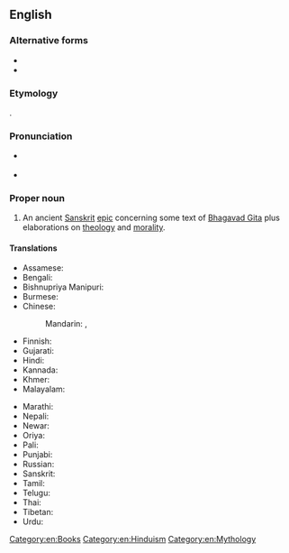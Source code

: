 ==English==

===Alternative forms===
* {{alt|en|Maha-Bharata|Maha-bharata|maha-bharata|Maha Bharata|Maha bharata|maha bharata||without macrons}}
* {{alt|en|Mahābhārata|mahābhārata|Mahā-Bhārata|Mahā-bhārata|mahā-bhārata|Mahā Bhārata|Mahā bhārata|mahā bhārata||with macrons}}

===Etymology===
{{translit|en|sa|महाभारत}}.

===Pronunciation===
* {{a|US}} {{IPA|en|/mə.hɑˈbɑ.ɹə.tə/}}
* {{a|InE}} {{IPA|en|/mə.ɦɑːˈbʱɑː.ɾə.t̪ə/}}

===Proper noun===
{{swp}}
{{en-prop}}

# An ancient [[Sanskrit]] [[epic]] concerning some text of [[Bhagavad Gita]] plus elaborations on [[theology]] and [[morality]].

====Translations====
{{trans-top|ancient Sanskrit epic}}
* Assamese: {{t|as|মহাভাৰত}}
* Bengali: {{t+|bn|মহাভারত}}
* Bishnupriya Manipuri: {{t|bpy|মহাভারত}}
* Burmese: {{t|my|မဟာဘာရတ}}
* Chinese:
*: Mandarin: {{t+|cmn|摩訶婆羅多}}, {{t+|cmn|摩诃婆罗多|tr=Móhēpóluóduō}}
* Finnish: {{t|fi|Mahabharata}}
* Gujarati: {{t|gu|મહાભારત}}
* Hindi: {{t+|hi|महाभारत|m}}
* Kannada: {{t+|kn|ಮಹಾಭಾರತ}}
* Khmer: {{t|km|មហាភារតយុទ្ធ|tr=mea’haa pʰierea’ta’yut}}
* Malayalam: {{t+|ml|മഹാഭാരതം}}
{{trans-mid}}
* Marathi: {{t|mr|महाभारत|n}}
* Nepali: {{t|ne|महाभारत}}
* Newar: {{t|new|महाभारत}}
* Oriya: {{t+|or|ମହାଭାରତ}}
* Pali: {{t|pi|महाभारत}}
* Punjabi: {{t|pa|ਮਹਾਂਭਾਰਤ}}
* Russian: {{t|ru|Махабха́рата|f}}
* Sanskrit: {{t+|sa|महाभारत}}
* Tamil: {{t+|ta|மகாபாரதம்}}
* Telugu: {{t+|te|మహాభారతము|sc=Telu}}
* Thai: {{t+|th|มหาภารตะ|tr=máhăapaarádtà}}
* Tibetan: {{t|bo|༼མ་ཧ་བ་ར་ཏ|alt=མ་ཧ་བ་ར་ཏ}}
* Urdu: {{t|ur|مہابھارت|tr=mahābhārat}}
{{trans-bottom}}

[[Category:en:Books]]
[[Category:en:Hinduism]]
[[Category:en:Mythology]]